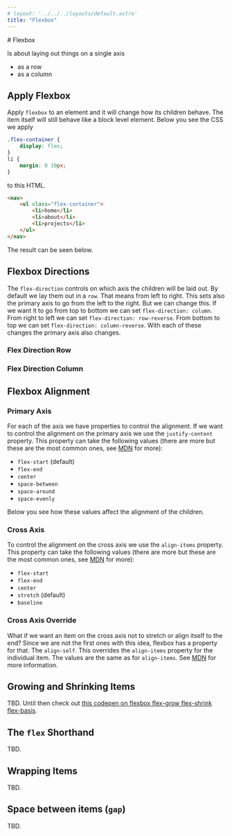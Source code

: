 ```yaml
---
# layout: '../../../layouts/default.astro'
title: "Flexbox"
---
```




<DefaultLayout useGlobalCss={true}>
	<main>
		# Flexbox

Is about laying out things on a single axis

- as a row
- as a column

## Apply Flexbox

Apply `flexbox` to an element and it will change how its children behave. The item itself will still behave like a block level element. Below you see the CSS we apply

```css
.flex-container {
	display: flex;
}
li {
	margin: 0 10px;
}
```

to this HTML.

```html
<nav>
	<ul class="flex-container">
		<li>home</li>
		<li>about</li>
		<li>projects</li>
	</ul>
</nav>
```

The result can be seen below.

<div class="example">
	<Nav title="Flexbox" />
</div>

## Flexbox Directions

The `flex-direction` controls on which axis the children will be laid out. By default we lay them out in a `row`. That means from left to right. This sets also the primary axis to go from the left to the right. But we can change this. If we want it to go from top to bottom we can set `flex-direction: column`. From right to left we can set `flex-direction: row-reverse`. From bottom to top we can set `flex-direction: column-reverse`. With each of these changes the primary axis also changes.

### Flex Direction Row

<SvgFlexdirectionRow isFlexDirectionRow={true} />

### Flex Direction Column

<SvgFlexdirectionRow isFlexDirectionRow={false} />

## Flexbox Alignment

### Primary Axis

For each of the axis we have properties to control the alignment. If we want to control the alignment on the primary axis we use the `justify-content` property. This property can take the following values (there are more but these are the most common ones, see [MDN](https://developer.mozilla.org/en-US/docs/Web/CSS/justify-content) for more):

- `flex-start` (default)
- `flex-end`
- `center`
- `space-between`
- `space-around`
- `space-evenly`

Below you see how these values affect the alignment of the children.

<Alignment
	title="justify-content: flex-start"
	className="justify-content-start"
/>

<Alignment title="justify-content: flex-end" className="justify-content-end" />

<Alignment title="justify-content: center" className="justify-content-center" />

<Alignment
	title="justify-content: space-between"
	className="justify-content-space-between"
/>

<Alignment
	title="justify-content: space-around"
	className="justify-content-space-around"
/>

<Alignment
	title="justify-content: space-evenly"
	className="justify-content-space-evenly"
/>

### Cross Axis

To control the alignment on the cross axis we use the `align-items` property. This property can take the following values (there are more but these are the most common ones, see [MDN](https://developer.mozilla.org/en-US/docs/Web/CSS/align-items) for more):

- `flex-start`
- `flex-end`
- `center`
- `stretch` (default)
- `baseline`

<Alignment
	title="align-items: stretch"
	className="justify-content-center"
	alignItems="align-items-stretch"
/>
<Alignment
	title="align-items: flex-start"
	className="justify-content-center"
	alignItems="align-items-start"
/>

<Alignment
	title="align-items: baseline"
	className="justify-content-center"
	alignItems="align-items-baseline"
/>

<Alignment
	title="align-items: center"
	className="justify-content-center"
	alignItems="align-items-center"
/>
<Alignment
	title="align-items: flex-end"
	className="justify-content-center"
	alignItems="align-items-end"
/>

### Cross Axis Override

What if we want an item on the cross axis not to stretch or align itself to the end? Since we are not the first ones with this idea, flexbox has a property for that. The `align-self`. This overrides the `align-items` property for the individual item.
The values are the same as for `align-items`. See [MDN](https://developer.mozilla.org/en-US/docs/Web/CSS/align-self) for more information.

<Alignment
	title="align-self: flex-end"
	className="justify-content-center"
	alignItems="align-items-start"
	alignSelf="align-self-end"
	itemSelector={1}
/>

<Note text="We wont write out all combinations here since you can see the effect in the example for the cross-axis alignment." />

## Growing and Shrinking Items

TBD. Until then check out [this codepen on flexbox flex-grow flex-shrink flex-basis](https://codepen.io/ff6347/pen/BaXGovr/953d617ce222778ac7f8fc6dc2e4f49a).

## The `flex` Shorthand

TBD.

## Wrapping Items

TBD.

## Space between items (`gap`)

TBD.

</main>
</DefaultLayout>
